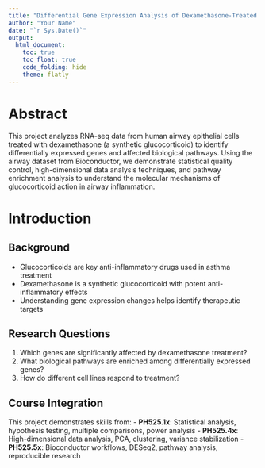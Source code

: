 ---
title: "Differential Gene Expression Analysis of Dexamethasone-Treated Airway Epithelial Cells"
author: "Your Name"
date: "`r Sys.Date()`"
output: 
  html_document:
    toc: true
    toc_float: true
    code_folding: hide
    theme: flatly
---

# Abstract

This project analyzes RNA-seq data from human airway epithelial cells treated with dexamethasone (a synthetic glucocorticoid) to identify differentially expressed genes and affected biological pathways. Using the airway dataset from Bioconductor, we demonstrate statistical quality control, high-dimensional data analysis techniques, and pathway enrichment analysis to understand the molecular mechanisms of glucocorticoid action in airway inflammation.

# Introduction

## Background
- Glucocorticoids are key anti-inflammatory drugs used in asthma treatment
- Dexamethasone is a synthetic glucocorticoid with potent anti-inflammatory effects
- Understanding gene expression changes helps identify therapeutic targets

## Research Questions
1. Which genes are significantly affected by dexamethasone treatment?
2. What biological pathways are enriched among differentially expressed genes?
3. How do different cell lines respond to treatment?

## Course Integration
This project demonstrates skills from:
- **PH525.1x**: Statistical analysis, hypothesis testing, multiple comparisons, power analysis
- **PH525.4x**: High-dimensional data analysis, PCA, clustering, variance stabilization
- **PH525.5x**: Bioconductor workflows, DESeq2, pathway analysis, reproducible research